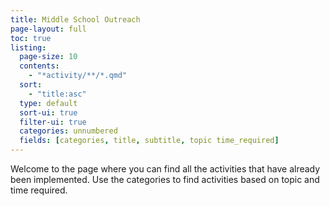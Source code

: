 ```yaml
---
title: Middle School Outreach
page-layout: full
toc: true
listing:
  page-size: 10
  contents:
    - "*activity/**/*.qmd"
  sort:
    - "title:asc"
  type: default
  sort-ui: true
  filter-ui: true
  categories: unnumbered
  fields: [categories, title, subtitle, topic time_required]
---
```


Welcome to the page where you can find all the activities that have already been implemented. Use the categories to find activities based on topic and time required.